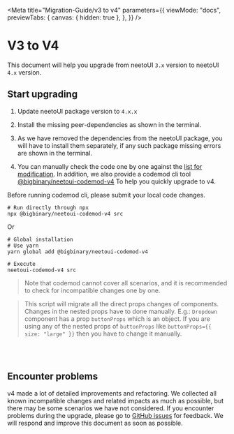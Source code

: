
<Meta
  title="Migration-Guide/v3 to v4"
  parameters={{
    viewMode: "docs",
    previewTabs: {
      canvas: { hidden: true },
    },
  }}
/>

# V3 to V4

This document will help you upgrade from neetoUI `3.x` version to neetoUI `4.x` version.

## Start upgrading

1. Update neetoUI package version to `4.x.x`

2. Install the missing peer-dependencies as shown in the terminal.

3. As we have removed the dependencies from the neetoUI package, you will have to install them separately, if any such package missing errors are shown in the terminal.

4. You can manually check the code one by one against the [list for modification](/docs/changelog--page). In addition, we also provide a codemod cli tool [@bigbinary/neetoui-codemod-v4](https://github.com/bigbinary/neetoui-codemod-v4) To help you quickly upgrade to v4.

Before running codemod cli, please submit your local code changes.

```shell
# Run directly through npx
npx @bigbinary/neetoui-codemod-v4 src
```

Or

```shell
# Global installation
# Use yarn
yarn global add @bigbinary/neetoui-codemod-v4

# Execute
neetoui-codemod-v4 src
```

> Note that codemod cannot cover all scenarios, and it is recommended to check for incompatible changes one by one.

> This script will migrate all the direct props changes of components. Changes in the nested props have to done manually.
> E.g.: `Dropdown` component has a prop `buttonProps` which is an object. If you are using any of the nested props of `buttonProps` like `buttonProps={{ size: "large" }}` then you have to change it manually.

<br />
<br />

## Encounter problems

v4 made a lot of detailed improvements and refactoring. We collected all known incompatible changes and related impacts as much as possible, but there may be some scenarios we have not considered. If you encounter problems during the upgrade, please go to [GitHub issues](https://github.com/bigbinary/neeto-ui/issues/new) for feedback. We will respond and improve this document as soon as possible.

